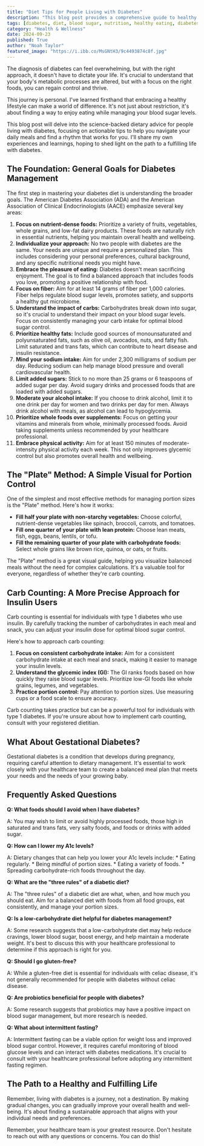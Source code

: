 ```yaml
---
title: "Diet Tips for People Living with Diabetes"
description: "This blog post provides a comprehensive guide to healthy eating for people living with diabetes. Learn about the science-backed dietary advice, portion control techniques like the \"Plate\" method, and carb counting for insulin users. We also address common questions about gestational diabetes, gluten-free diets, and more."
tags: [diabetes, diet, blood sugar, nutrition, healthy eating, diabetes management, glycemic index, carb counting, portion control, gestational diabetes, type 1 diabetes, type 2 diabetes]
category: "Health & Wellness"
date: 2024-09-23
published: True
author: "Noah Taylor"
featured_image: "https://i.ibb.co/MsGNtH3/9c4493874c8f.jpg"
---
```



The diagnosis of diabetes can feel overwhelming, but with the right approach, it doesn't have to dictate your life. It's crucial to understand that your body's metabolic processes are altered, but with a focus on the right foods, you can regain control and thrive. 

This journey is personal.  I've learned firsthand that embracing a healthy lifestyle can make a world of difference. It's not just about restriction, it's about finding a way to enjoy eating while managing your blood sugar levels.

This blog post will delve into the science-backed dietary advice for people living with diabetes, focusing on actionable tips to help you navigate your daily meals and find a rhythm that works for you. I'll share my own experiences and learnings, hoping to shed light on the path to a fulfilling life with diabetes. 

## The Foundation: General Goals for Diabetes Management

The first step in mastering your diabetes diet is understanding the broader goals. The American Diabetes Association (ADA) and the American Association of Clinical Endocrinologists (AACE) emphasize several key areas:

1. **Focus on nutrient-dense foods:** Prioritize a variety of fruits, vegetables, whole grains, and low-fat dairy products. These foods are naturally rich in essential nutrients, helping you maintain overall health and wellbeing.
2. **Individualize your approach:** No two people with diabetes are the same. Your needs are unique and require a personalized plan. This includes considering your personal preferences, cultural background, and any specific nutritional needs you might have.
3. **Embrace the pleasure of eating:** Diabetes doesn't mean sacrificing enjoyment. The goal is to find a balanced approach that includes foods you love, promoting a positive relationship with food. 
4. **Focus on fiber:**  Aim for at least 14 grams of fiber per 1,000 calories.  Fiber helps regulate blood sugar levels, promotes satiety, and supports a healthy gut microbiome.
5. **Understand the impact of carbs:**  Carbohydrates break down into sugar, so it's crucial to understand their impact on your blood sugar levels.  Focus on consistently managing your carb intake for optimal blood sugar control.
6. **Prioritize healthy fats:**  Include good sources of monounsaturated and polyunsaturated fats, such as olive oil, avocados, nuts, and fatty fish. Limit saturated and trans fats, which can contribute to heart disease and insulin resistance.
7. **Mind your sodium intake:**  Aim for under 2,300 milligrams of sodium per day. Reducing sodium can help manage blood pressure and overall cardiovascular health.
8. **Limit added sugars:**  Stick to no more than 25 grams or 6 teaspoons of added sugar per day.  Avoid sugary drinks and processed foods that are loaded with added sugars.
9. **Moderate your alcohol intake:**  If you choose to drink alcohol, limit it to one drink per day for women and two drinks per day for men. Always drink alcohol with meals, as alcohol can lead to hypoglycemia. 
10. **Prioritize whole foods over supplements:**  Focus on getting your vitamins and minerals from whole, minimally processed foods. Avoid taking supplements unless recommended by your healthcare professional. 
11. **Embrace physical activity:**  Aim for at least 150 minutes of moderate-intensity physical activity each week. This not only improves glycemic control but also promotes overall health and wellbeing. 

## The "Plate" Method:  A Simple Visual for Portion Control

One of the simplest and most effective methods for managing portion sizes is the "Plate" method. Here's how it works:

* **Fill half your plate with non-starchy vegetables:** Choose colorful, nutrient-dense vegetables like spinach, broccoli, carrots, and tomatoes. 
* **Fill one quarter of your plate with lean protein:**  Choose lean meats, fish, eggs, beans, lentils, or tofu. 
* **Fill the remaining quarter of your plate with carbohydrate foods:**  Select whole grains like brown rice, quinoa, or oats, or fruits.

The "Plate" method is a great visual guide, helping you visualize balanced meals without the need for complex calculations. It's a valuable tool for everyone, regardless of whether they're carb counting. 

## Carb Counting:  A More Precise Approach for Insulin Users

Carb counting is essential for individuals with type 1 diabetes who use insulin. By carefully tracking the number of carbohydrates in each meal and snack, you can adjust your insulin dose for optimal blood sugar control.

Here's how to approach carb counting:

1. **Focus on consistent carbohydrate intake:**  Aim for a consistent carbohydrate intake at each meal and snack, making it easier to manage your insulin levels.
2. **Understand the glycemic index (GI):**  The GI ranks foods based on how quickly they raise blood sugar levels.  Prioritize low-GI foods like whole grains, legumes, and vegetables.
3. **Practice portion control:**  Pay attention to portion sizes.  Use measuring cups or a food scale to ensure accuracy. 

Carb counting takes practice but can be a powerful tool for individuals with type 1 diabetes. If you're unsure about how to implement carb counting, consult with your registered dietitian.

## What About Gestational Diabetes?

Gestational diabetes is a condition that develops during pregnancy, requiring careful attention to dietary management. It's essential to work closely with your healthcare team to create a balanced meal plan that meets your needs and the needs of your growing baby.  

## Frequently Asked Questions

**Q: What foods should I avoid when I have diabetes?**

A:  You may wish to limit or avoid highly processed foods, those high in saturated and trans fats, very salty foods, and foods or drinks with added sugar. 

**Q: How can I lower my A1c levels?**

A:  Dietary changes that can help you lower your A1c levels include:
    * Eating regularly.
    * Being mindful of portion sizes. 
    * Eating a variety of foods. 
    * Spreading carbohydrate-rich foods throughout the day.

**Q:  What are the "three rules" of a diabetic diet?**

A:  The "three rules" of a diabetic diet are what, when, and how much you should eat. Aim for a balanced diet with foods from all food groups, eat consistently, and manage your portion sizes.

**Q:  Is a low-carbohydrate diet helpful for diabetes management?**

A:  Some research suggests that a low-carbohydrate diet may help reduce cravings, lower blood sugar, boost energy, and help maintain a moderate weight. It's best to discuss this with your healthcare professional to determine if this approach is right for you. 

**Q:  Should I go gluten-free?**

A:  While a gluten-free diet is essential for individuals with celiac disease, it's not generally recommended for people with diabetes without celiac disease.  

**Q: Are probiotics beneficial for people with diabetes?**

A:  Some research suggests that probiotics may have a positive impact on blood sugar management, but more research is needed.  

**Q: What about intermittent fasting?**

A:  Intermittent fasting can be a viable option for weight loss and improved blood sugar control. However, it requires careful monitoring of blood glucose levels and can interact with diabetes medications. It's crucial to consult with your healthcare professional before adopting any intermittent fasting regimen. 

## The Path to a Healthy and Fulfilling Life

Remember, living with diabetes is a journey, not a destination. By making gradual changes, you can gradually improve your overall health and well-being. It's about finding a sustainable approach that aligns with your individual needs and preferences. 

Remember, your healthcare team is your greatest resource.  Don't hesitate to reach out with any questions or concerns. You can do this!
